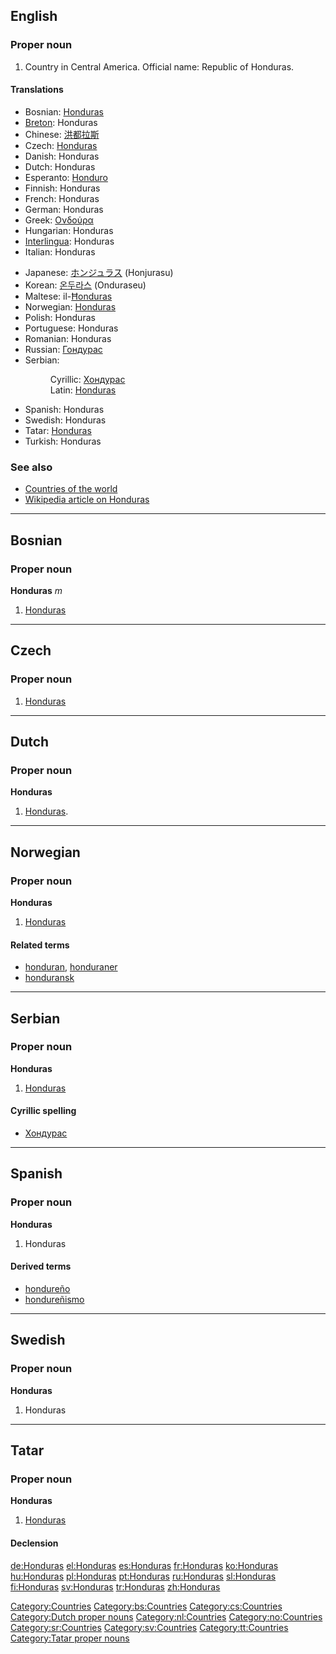 {{see|honduras}}
==English==

===Proper noun===
{{en-proper noun}}

# Country in Central America. Official name: Republic of Honduras.

====Translations====
{{top}}
*Bosnian: [[Honduras#Bosnian|Honduras]] {{m}}
*[[Breton]]: Honduras
*Chinese: [[洪都拉斯]]
* Czech: [[#Czech|Honduras]] {{f}}
*Danish: Honduras
*Dutch: Honduras
*Esperanto: [[Honduro]]
*Finnish: Honduras
*French: Honduras
*German: Honduras {{n}}
*Greek: [[Ονδούρα]]
*Hungarian: Honduras
*[[Interlingua]]: Honduras
*Italian: Honduras
{{mid}}
*Japanese: [[ホンジュラス]] (Honjurasu)
*Korean: [[온두라스]] (Onduraseu)
*Maltese: il-[[Ħonduras]]
*Norwegian: [[#Norwegian|Honduras]]
*Polish: Honduras
*Portuguese: Honduras
*Romanian: Honduras {{n}}
*Russian: [[Гондурас]]
*Serbian:
*:Cyrillic: [[Хондурас]] {{m}}
*:Latin: [[Honduras#Serbian|Honduras]] {{m}}
*Spanish: Honduras
*Swedish: Honduras
*Tatar: [[Honduras#Tatar|Honduras]]
*Turkish: Honduras
{{bottom}}

===See also===
*[[Countries of the world]]
*[[w:Honduras|Wikipedia article on Honduras]]

[[Category:Countries]]

----

==Bosnian==

===Proper noun===
'''Honduras''' ''m''

# [[Honduras]]

[[Category:bs:Countries]]

----

==Czech==

===Proper noun===
{{cs-proper noun|g=f}}

# [[#English|Honduras]]

[[Category:cs:Countries]]
----
==Dutch==

===Proper noun===
'''Honduras''' {{n}}

# [[#English|Honduras]].

[[Category:Dutch proper nouns]]
[[Category:nl:Countries]]

----

==Norwegian==

===Proper noun===
'''Honduras'''

# [[#English|Honduras]]

====Related terms====
*[[honduran]], [[honduraner]]
*[[honduransk]]

[[Category:no:Countries]]

----

==Serbian==

===Proper noun===
'''Honduras''' {{m}}

# [[Honduras]]

====Cyrillic spelling====
*[[Хондурас]]

[[Category:sr:Countries]]

----

==Spanish==

===Proper noun===
'''Honduras'''

# Honduras

====Derived terms====
*[[hondureño]] {{pos_a}}
*[[hondureñismo]] {{m}}

----

==Swedish==

===Proper noun===
'''Honduras'''

# Honduras

[[Category:sv:Countries]]

----

==Tatar==

===Proper noun===
'''Honduras'''

# [[Honduras#English|Honduras]]

====Declension====
{{tt-latin-noun|nıñ|ga|nı|da|dan}}

[[Category:tt:Countries]]
[[Category:Tatar proper nouns]]

[[de:Honduras]]
[[el:Honduras]]
[[es:Honduras]]
[[fr:Honduras]]
[[ko:Honduras]]
[[hu:Honduras]]
[[pl:Honduras]]
[[pt:Honduras]]
[[ru:Honduras]]
[[sl:Honduras]]
[[fi:Honduras]]
[[sv:Honduras]]
[[tr:Honduras]]
[[zh:Honduras]]